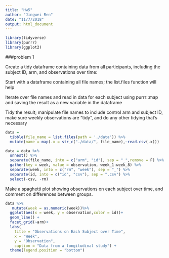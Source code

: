 ```yaml
---
title: "Hw5"
author: "Jingwei Ren"
date: "11/7/2018"
output: html_document
---
```


```r
library(tidyverse)
library(purrr)
library(ggplot2)
```

###problem 1

Create a tidy dataframe containing data from all participants, including the subject ID, arm, and observations over time:

Start with a dataframe containing all file names; the list.files function will help

Iterate over file names and read in data for each subject using purrr::map and saving the result as a new variable in the dataframe

Tidy the result; manipulate file names to include control arm and subject ID, make sure weekly observations are “tidy”, and do any other tidying that’s necessary

```r
data = 
  tibble(file_name = list.files(path = './data')) %>% 
  mutate(name = map(.x = str_c("./data/", file_name),~read.csv(.x))) 

data = data %>%
  unnest() %>% 
  separate(file_name, into = c("arm", "id"), sep = "_",remove = F) %>% 
  gather(key = week, value = observation, week_1:week_8) %>% 
  separate(week, into = c("rm", "week"), sep = "_") %>%
  separate(id, into = c("id", "csv"), sep = ".csv") %>%
  select(-csv, -rm)
```

Make a spaghetti plot showing observations on each subject over time, and comment on differences between groups.

```r

data %>% 
   mutate(week = as.numeric(week))%>%
  ggplot(aes(x = week, y = observation,color = id))+
  geom_line() +
  facet_grid(~arm)+
  labs(
    title = "Observations on Each Subject over Time",
    x = "Week",
    y = "Observation",
    caption = "Data from a longitudinal study") +
  theme(legend.position = "bottom")
```


